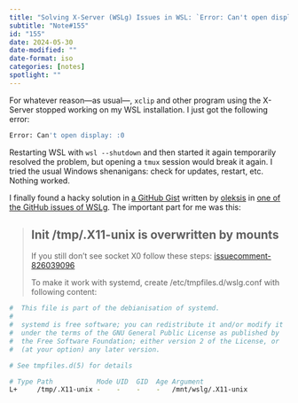 ```yaml
---
title: "Solving X-Server (WSLg) Issues in WSL: `Error: Can't open display: :0`"
subtitle: "Note#155"
id: "155"
date: 2024-05-30
date-modified: ""
date-format: iso
categories: [notes]
spotlight: ""
---
```

For whatever reason—as usual—, `xclip` and other program using the X-Server stopped working on my WSL installation. I just got the following error:

```bash
Error: Can't open display: :0
```

Restarting WSL with `wsl --shutdown` and then started it again temporarily resolved the problem, but opening a `tmux` session would break it again. I tried the usual Windows shenanigans: check for updates, restart, etc. Nothing worked.

I finally found a hacky solution in [a GitHub Gist](https://gist.github.com/oleksis/871e185ff85b67e77565a214b163b0f0/#diagnosing-) written by [oleksis](https://github.com/oleksis) in [one of the GitHub issues of WSLg](https://github.com/microsoft/wslg/issues/1192). The important part for me was this:

> ## Init /tmp/.X11-unix is overwritten by mounts
>
> If you still don't see socket X0 follow these steps: [issuecomment-826039096](https://github.com/microsoft/wslg/issues/43#issuecomment-826039096)
>
> To make it work with systemd, create /etc/tmpfiles.d/wslg.conf with following content:

```bash
#  This file is part of the debianisation of systemd.
#
#  systemd is free software; you can redistribute it and/or modify it
#  under the terms of the GNU General Public License as published by
#  the Free Software Foundation; either version 2 of the License, or
#  (at your option) any later version.

# See tmpfiles.d(5) for details

# Type Path           Mode UID  GID  Age Argument
L+     /tmp/.X11-unix -    -    -    -   /mnt/wslg/.X11-unix
```
